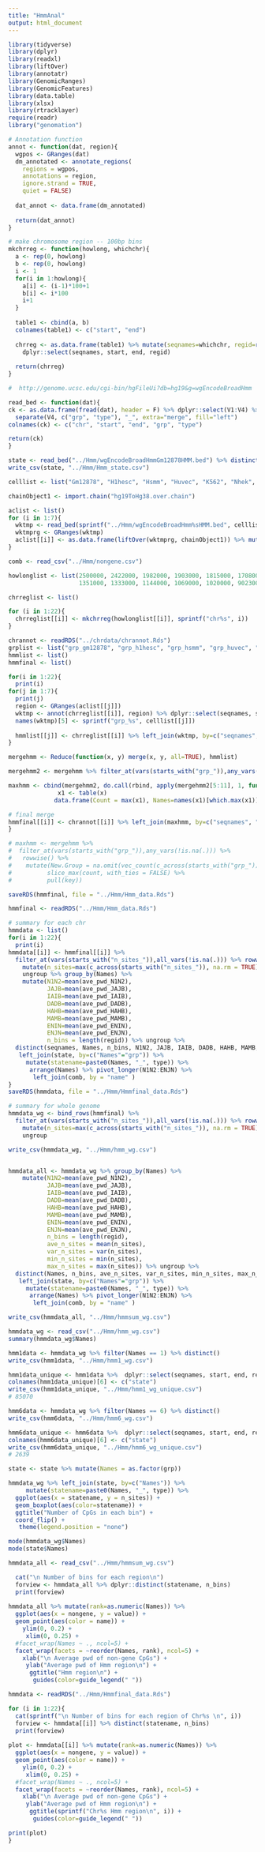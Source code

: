 ```yaml
---
title: "HmmAnal"
output: html_document
---
```


```r

library(tidyverse)
library(dplyr)
library(readxl)
library(liftOver)
library(annotatr)
library(GenomicRanges)
library(GenomicFeatures)
library(data.table)
library(xlsx)
library(rtracklayer)
require(readr)
library("genomation")

```

```r

# Annotation function
annot <- function(dat, region){
  wgpos <- GRanges(dat)
  dm_annotated <- annotate_regions(
    regions = wgpos,
    annotations = region,
    ignore.strand = TRUE,
    quiet = FALSE)
  
  dat_annot <- data.frame(dm_annotated)
  
  return(dat_annot)
}

# make chromosome region -- 100bp bins
mkchrreg <- function(howlong, whichchr){
  a <- rep(0, howlong)
  b <- rep(0, howlong)
  i <- 1
  for(i in 1:howlong){
    a[i] <- (i-1)*100+1
    b[i] <- i*100
    i+1
  }
  
  table1 <- cbind(a, b)
  colnames(table1) <- c("start", "end")
  
  chrreg <- as.data.frame(table1) %>% mutate(seqnames=whichchr, regid=row_number()) %>% 
    dplyr::select(seqnames, start, end, regid)
  
  return(chrreg)
}


```



```r

#  http://genome.ucsc.edu/cgi-bin/hgFileUi?db=hg19&g=wgEncodeBroadHmm

read_bed <- function(dat){
ck <- as.data.frame(fread(dat), header = F) %>% dplyr::select(V1:V4) %>% 
  separate(V4, c("grp", "type"), "_", extra="merge", fill="left")
colnames(ck) <- c("chr", "start", "end", "grp", "type")

return(ck)
}

state <- read_bed("../Hmm/wgEncodeBroadHmmGm12878HMM.bed") %>% distinct(grp, type)
write_csv(state, "../Hmm/Hmm_state.csv")

celllist <- list("Gm12878", "H1hesc", "Hsmm", "Huvec", "K562", "Nhek", "Nhlf")

chainObject1 <- import.chain("hg19ToHg38.over.chain")

aclist <- list()
for (i in 1:7){
  wktmp <- read_bed(sprintf("../Hmm/wgEncodeBroadHmm%sHMM.bed", celllist[[i]]))
  wktmprg <- GRanges(wktmp)
  aclist[[i]] <- as.data.frame(liftOver(wktmprg, chainObject1)) %>% mutate(start = start +1)
}

comb <- read_csv("../Hmm/nongene.csv")

```


```r

howlonglist <- list(2500000, 2422000, 1982000, 1903000, 1815000, 1708000, 1594000, 1451000, 1384000, 1338000,
                    1351000, 1333000, 1144000, 1069000, 1020000, 902300, 832500, 802700, 590000, 643400, 467000, 508100)

chrreglist <- list()

for (i in 1:22){
  chrreglist[[i]] <- mkchrreg(howlonglist[[i]], sprintf("chr%s", i))
}

```

```r
chrannot <- readRDS("../chrdata/chrannot.Rds")
grplist <- list("grp_gm12878", "grp_h1hesc", "grp_hsmm", "grp_huvec", "grp_k562", "grp_nhec", "grp_nhlf")
hmmlist <- list()
hmmfinal <- list()

for(i in 1:22){
  print(i)
for(j in 1:7){
  print(j)
  region <- GRanges(aclist[[j]])
  wktmp <- annot(chrreglist[[i]], region) %>% dplyr::select(seqnames, start, end, regid, annot.grp) 
  names(wktmp)[5] <- sprintf("grp_%s", celllist[[j]])
  
  hmmlist[[j]] <- chrreglist[[i]] %>% left_join(wktmp, by=c("seqnames", "start", "end", "regid")) %>% distinct()
}

mergehmm <- Reduce(function(x, y) merge(x, y, all=TRUE), hmmlist)

mergehmm2 <- mergehmm %>% filter_at(vars(starts_with("grp_")),any_vars(!is.na(.)))

maxhmm <- cbind(mergehmm2, do.call(rbind, apply(mergehmm2[5:11], 1, function(x) {
              x1 <- table(x)
             data.frame(Count = max(x1), Names=names(x1)[which.max(x1)])})))

# final merge
hmmfinal[[i]] <- chrannot[[i]] %>% left_join(maxhmm, by=c("seqnames", "start", "end", "regid")) %>% filter(Count>=6)
}

# maxhmm <- mergehmm %>% 
#  filter_at(vars(starts_with("grp_")),any_vars(!is.na(.))) %>% 
#   rowwise() %>%
#    mutate(New.Group = na.omit(vec_count(c_across(starts_with("grp_")), "location")) %>%
#          slice_max(count, with_ties = FALSE) %>%
#          pull(key))

saveRDS(hmmfinal, file = "../Hmm/Hmm_data.Rds")

```


```r

hmmfinal <- readRDS("../Hmm/Hmm_data.Rds")

# summary for each chr
hmmdata <- list()
for(i in 1:22){
  print(i)
hmmdata[[i]] <- hmmfinal[[i]] %>% 
  filter_at(vars(starts_with("n_sites_")),all_vars(!is.na(.))) %>% rowwise() %>% 
    mutate(n_sites=max(c_across(starts_with("n_sites_")), na.rm = TRUE)) %>% 
    ungroup %>% group_by(Names) %>% 
    mutate(N1N2=mean(ave_pwd_N1N2),
           JAJB=mean(ave_pwd_JAJB),
           IAIB=mean(ave_pwd_IAIB),
           DADB=mean(ave_pwd_DADB),
           HAHB=mean(ave_pwd_HAHB),
           MAMB=mean(ave_pwd_MAMB),
           ENIN=mean(ave_pwd_ENIN),
           ENJN=mean(ave_pwd_ENJN),
           n_bins = length(regid)) %>% ungroup %>% 
  distinct(seqnames, Names, n_bins, N1N2, JAJB, IAIB, DADB, HAHB, MAMB, ENIN, ENJN) %>% 
   left_join(state, by=c("Names"="grp")) %>% 
     mutate(statename=paste0(Names, "_", type)) %>% 
      arrange(Names) %>% pivot_longer(N1N2:ENJN) %>% 
       left_join(comb, by = "name" ) 
}
saveRDS(hmmdata, file = "../Hmm/Hmmfinal_data.Rds")

# summary for whole genome
hmmdata_wg <- bind_rows(hmmfinal) %>% 
  filter_at(vars(starts_with("n_sites_")),all_vars(!is.na(.))) %>% rowwise() %>% 
    mutate(n_sites=max(c_across(starts_with("n_sites_")), na.rm = TRUE)) %>% 
    ungroup

write_csv(hmmdata_wg, "../Hmm/hmm_wg.csv")


hmmdata_all <- hmmdata_wg %>% group_by(Names) %>% 
    mutate(N1N2=mean(ave_pwd_N1N2),
           JAJB=mean(ave_pwd_JAJB),
           IAIB=mean(ave_pwd_IAIB),
           DADB=mean(ave_pwd_DADB),
           HAHB=mean(ave_pwd_HAHB),
           MAMB=mean(ave_pwd_MAMB),
           ENIN=mean(ave_pwd_ENIN),
           ENJN=mean(ave_pwd_ENJN),
           n_bins = length(regid), 
           ave_n_sites = mean(n_sites),
           var_n_sites = var(n_sites),
           min_n_sites = min(n_sites),
           max_n_sites = max(n_sites)) %>% ungroup %>% 
  distinct(Names, n_bins, ave_n_sites, var_n_sites, min_n_sites, max_n_sites, N1N2, JAJB, IAIB, DADB, HAHB, MAMB,ENIN,ENJN) %>% 
   left_join(state, by=c("Names"="grp")) %>% 
     mutate(statename=paste0(Names, "_", type)) %>% 
      arrange(Names) %>% pivot_longer(N1N2:ENJN) %>% 
       left_join(comb, by = "name" ) 

write_csv(hmmdata_all, "../Hmm/hmmsum_wg.csv")

```

```r
hmmdata_wg <- read_csv("../Hmm/hmm_wg.csv")
summary(hmmdata_wg$Names)

hmm1data <- hmmdata_wg %>% filter(Names == 1) %>% distinct()
write_csv(hmm1data, "../Hmm/hmm1_wg.csv")

hmm1data_unique <- hmm1data %>%  dplyr::select(seqnames, start, end, regid, n_sites, Names) %>% distinct()
colnames(hmm1data_unique)[6] <- c("state")
write_csv(hmm1data_unique, "../Hmm/hmm1_wg_unique.csv")
# 85070

hmm6data <- hmmdata_wg %>% filter(Names == 6) %>% distinct()
write_csv(hmm6data, "../Hmm/hmm6_wg.csv")

hmm6data_unique <- hmm6data %>%  dplyr::select(seqnames, start, end, regid, n_sites, Names) %>% distinct()
colnames(hmm6data_unique)[6] <- c("state")
write_csv(hmm6data_unique, "../Hmm/hmm6_wg_unique.csv")
# 2639

state <- state %>% mutate(Names = as.factor(grp))

hmmdata_wg %>% left_join(state, by=c("Names")) %>% 
     mutate(statename=paste0(Names, "_", type)) %>%  
  ggplot(aes(x = statename, y = n_sites)) +
  geom_boxplot(aes(color=statename)) +
  ggtitle("Number of CpGs in each bin") +
  coord_flip() +
   theme(legend.position = "none") 

mode(hmmdata_wg$Names)
mode(state$Names)

hmmdata_all <- read_csv("../Hmm/hmmsum_wg.csv")

  cat("\n Number of bins for each region\n")
  forview <- hmmdata_all %>% dplyr::distinct(statename, n_bins)
  print(forview)
  
hmmdata_all %>% mutate(rank=as.numeric(Names)) %>% 
  ggplot(aes(x = nongene, y = value)) +
  geom_point(aes(color = name)) +
    ylim(0, 0.2) +
     xlim(0, 0.25) +
  #facet_wrap(Names ~ ., ncol=5) +
  facet_wrap(facets = ~reorder(Names, rank), ncol=5) +
    xlab("\n Average pwd of non-gene CpGs") +
     ylab("Average pwd of Hmm region\n") +
      ggtitle("Hmm region\n") + 
       guides(color=guide_legend(" "))

```

```r

hmmdata <- readRDS("../Hmm/Hmmfinal_data.Rds")

for (i in 1:22){
  cat(sprintf("\n Number of bins for each region of Chr%s \n", i))
  forview <- hmmdata[[i]] %>% distinct(statename, n_bins)
  print(forview)
  
plot <- hmmdata[[i]] %>% mutate(rank=as.numeric(Names)) %>% 
  ggplot(aes(x = nongene, y = value)) +
  geom_point(aes(color = name)) +
    ylim(0, 0.2) +
     xlim(0, 0.25) +
  #facet_wrap(Names ~ ., ncol=5) +
  facet_wrap(facets = ~reorder(Names, rank), ncol=5) +
    xlab("\n Average pwd of non-gene CpGs") +
     ylab("Average pwd of Hmm region\n") +
      ggtitle(sprintf("Chr%s Hmm region\n", i)) + 
       guides(color=guide_legend(" "))

print(plot)
}

```




